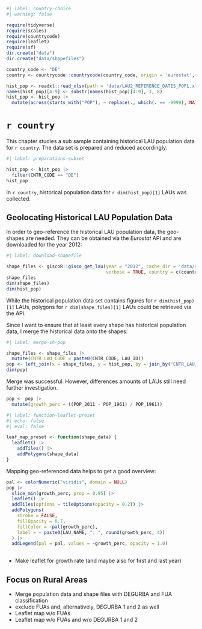 ```r
#| label: country-choice
#| warning: false

require(tidyverse)
require(scales)
require(countrycode)
require(leaflet)
require(sf)
dir.create("data")
dir.create("data/shapefiles")

country_code <- "DE"
country <- countrycode::countrycode(country_code, origin = 'eurostat', destination = 'country.name')

hist_pop <- readxl::read_xlsx(path = 'data/LAU2_REFERENCE_DATES_POPL.xlsx')
names(hist_pop)[4:9] <- substr(names(hist_pop)[4:9], 1, 8)
hist_pop <- hist_pop |> 
  mutate(across(starts_with("POP"), ~ replace(., which(. == -9999), NA)))
```

# `r country`

This chapter studies a sub sample containing historical LAU population data for `r country`.
The data set is prepared and reduced accordingly:

```r
#| label: preparations-subset

hist_pop <- hist_pop |> 
  filter(CNTR_CODE == "DE")
hist_pop
```

In `r country`, historical population data for `r dim(hist_pop)[1]` LAUs was collected.

## Geolocating Historical LAU Population Data

In order to geo-reference the historical LAU population data, the geo-shapes are needed.
They can be obtained via the *Eurostat* API and are downloaded for the year 2012:

```r
#| label: download-shapefile

shape_files <- giscoR::gisco_get_lau(year = "2012", cache_dir = 'data/shapefiles',
                                     verbose = TRUE, country = c(country))
shape_files
dim(shape_files)
dim(hist_pop)
```

While the historical population data set contains figures for `r dim(hist_pop)[1]` LAUs, polygons for `r dim(shape_files)[1]` LAUs could be retrieved via the API.

Since I want to ensure that at least every shape has historical population data, I merge the historical data onto the shapes:

```r
#| label: merge-sh-pop

shape_files <- shape_files |> 
  mutate(CNTR_LAU_CODE = paste0(CNTR_CODE, LAU_ID))
pop <- left_join(x = shape_files, y = hist_pop, by = join_by("CNTR_LAU_CODE"))
dim(pop)
```

Merge was successful.
However, differences amounts of LAUs still need further investigation.
<!-- * Merge population data with shape files (if-else-exception for countries with own shape files) -->

```r
pop <- pop |> 
  mutate(growth_perc = ((POP_2011 - POP_1961) / POP_1961))
```

```r
#| label: function-leaflet-preset
#| echo: false
#| eval: false

leaf_map_preset <- function(shape_data) {
  leaflet() |> 
    addTiles() |> 
    addPolygons(shape_data)
}
```

Mapping geo-referenced data helps to get a good overview:

```r
pal <- colorNumeric("viridis", domain = NULL)
pop |> 
  slice_min(growth_perc, prop = 0.95) |> 
  leaflet() |> 
  addTiles(options = tileOptions(opacity = 0.2)) |> 
  addPolygons(
    stroke = FALSE,
    fillOpacity = 0.7,
    fillColor = ~pal(growth_perc),
    label = ~ paste0(LAU_NAME, ": ", round(growth_perc, 4))
  ) |> 
  addLegend(pal = pal, values = ~growth_perc, opacity = 1.0)
  
```

-   Make leaflet for growth rate (and maybe also for first and last year)

## Focus on Rural Areas

-   Merge population data and shape files with DEGURBA and FUA classification
-   exclude FUAs and, alternatively, DEGURBA 1 and 2 as well
-   Leaflet map w/o FUAs
-   Leaflet map w/o FUAs and w/o DEGURBA 1 and 2
